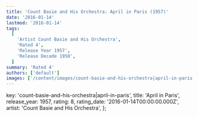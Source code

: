 ```yaml
---
title: 'Count Basie and His Orchestra: April in Paris (1957)'
date: '2016-01-14'
lastmod: '2016-01-14'
tags:
  [
    'Artist Count Basie and His Orchestra',
    'Rated 4',
    'Release Year 1957',
    'Release Decade 1950',
  ]
summary: 'Rated 4'
authors: ['default']
images: ['/content/images/count-basie-and-his-orchestra|april-in-paris.jpg']
---
```


  key: 'count-basie-and-his-orchestra|april-in-paris',
  title: 'April in Paris',
  release_year: 1957,
  rating: 8,
  rating_date: '2016-01-14T00:00:00.000Z',
  artist: 'Count Basie and His Orchestra',
};

<MusicRating data={data} />
